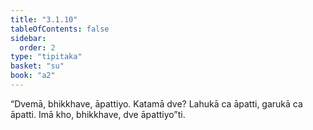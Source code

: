 ```yaml
---
title: "3.1.10"
tableOfContents: false
sidebar:
  order: 2
type: "tipitaka"
basket: "su"
book: "a2"
---
```



<DynamicBreadcrumb />

<Division number="128" book="a2" bookNo="15" page="87">

<Paragraph number="213" book="a2">
“Dvemā, bhikkhave, āpattiyo. Katamā dve? Lahukā ca āpatti, garukā ca āpatti. Imā kho, bhikkhave, dve āpattiyo”ti.
</Paragraph>
</Division>
